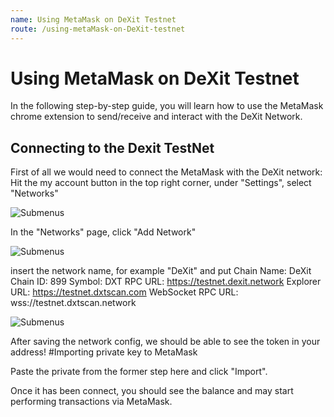 ```yaml
---
name: Using MetaMask on DeXit Testnet 
route: /using-metaMask-on-DeXit-testnet 
---
```





# Using MetaMask on DeXit Testnet

In the following step-by-step guide, you will learn how to use the MetaMask chrome extension to send/receive and interact with the DeXit Network. 

## Connecting to the Dexit TestNet
First of all we would need to connect the MetaMask with the DeXit network: Hit the my account button in the top right corner, under "Settings", select "Networks"



<img src={MetamaskPic} alt="Submenus" />


In the "Networks" page, click "Add Network"

<img src={MetamaskAddNetworkPic} alt="Submenus" />

insert the network name, for example "DeXit" and put 
Chain Name: DeXit
Chain ID: 899
Symbol: DXT
RPC URL: https://testnet.dexit.network
Explorer URL: https://testnet.dxtscan.com
WebSocket RPC URL: wss://testnet.dxtscan.network


<img src={MetamaskNetworkPic} alt="Submenus" />

After saving the network config, we should be able to see the token in your address! #Importing private key to MetaMask


Paste the private from the former step here and click "Import".

Once it has been connect, you should see the balance and may start performing transactions via MetaMask.